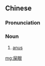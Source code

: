 ==Chinese==
{{zh-forms}}

===Pronunciation===
{{zh-pron
|c=si2 ngaan5
|cat=n
}}

===Noun===
{{zh-noun}}

# {{lb|zh|Cantonese}} [[anus]]

[[mg:屎眼]]